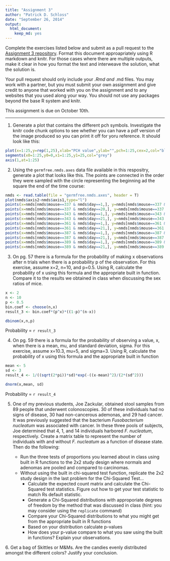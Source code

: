 ```yaml
---
title: "Assignment 3"
author: "Patrick D. Schloss"
date: "September 26, 2014"
output:
  html_document:
    keep_md: yes
---
```


Complete the exercises listed below and submit as a pull request to the [Assignment 3 repository](http://www.github.com/microbialinformatics/assignment03).  Format this document approapriately using R markdown and knitr. For those cases where there are multiple outputs, make it clear in how you format the text and interweave the solution, what the solution is.

Your pull request should only include your *.Rmd and *.md files. You may work with a partner, but you must submit your own assignment and give credit to anyone that worked with you on the assignment and to any websites that you used along your way. You should not use any packages beyond the base R system and knitr.

This assignment is due on October 10th.

------

1.  Generate a plot that contains the different pch symbols. Investigate the knitr code chunk options to see whether you can have a pdf version of the image produced so you can print it off for yoru reference. It should look like this:

   
```r
plot(x=1:25,y=rep(1,25),xlab="PCH value",ylab="",pch=1:25,cex=2,col="black",type="p", main="PCH Symbols",axes=F)
segments(x0=1:25,y0=0,x1=1:25,y1=25,col="grey")
axis(1,at=1:25)

```


2.  Using the `germfree.nmds.axes` data file available in this respositry, generate a plot that looks like this. The points are connected in the order they were sampled with the circle representing the beginning ad the square the end of the time course:

    
```r
nmds <- read.table(file = "germfree.nmds.axes", header = T)
plot(nmds$axis2~nmds$axis1,type="l")
points(x=nmds[nmds$mouse==337 & nmds$day==1,], y=nmds[nmds$mouse==337 & nmds$day==1,], pch=16, col="black")
points(x=nmds[nmds$mouse==337 & nmds$day==20,], y=nmds[nmds$mouse==337 & nmds$day==20,], pch=15, col="black")
points(x=nmds[nmds$mouse==343 & nmds$day==1,], y=nmds[nmds$mouse==343 & nmds$day==1,], pch=16, col="blue")
points(x=nmds[nmds$mouse==343 & nmds$day==21,], y=nmds[nmds$mouse==343 & nmds$day==21,], pch=15, col="blue")
points(x=nmds[nmds$mouse==361 & nmds$day==1,], y=nmds[nmds$mouse==361 & nmds$day==1,], pch=16, col="red")
points(x=nmds[nmds$mouse==361 & nmds$day==21,], y=nmds[nmds$mouse==361 & nmds$day==21,], pch=15, col="red")
points(x=nmds[nmds$mouse==387 & nmds$day==1,], y=nmds[nmds$mouse==387 & nmds$day==1,], pch=16, col="green")
points(x=nmds[nmds$mouse==387 & nmds$day==21,], y=nmds[nmds$mouse==387 & nmds$day==21,], pch=15, col="green")
points(x=nmds[nmds$mouse==389 & nmds$day==1,], y=nmds[nmds$mouse==389 & nmds$day==1,], pch=16, col="brown")
points(x=nmds[nmds$mouse==389 & nmds$day==21,], y=nmds[nmds$mouse==389 & nmds$day==21,], pch=15, col="brown")

```


3.  On pg. 57 there is a formula for the probability of making x observations after n trials when there is a probability p of the observation.  For this exercise, assume x=2, n=10, and p=0.5.  Using R, calculate the probability of x using this formula and the appropriate built in function. Compare it to the results we obtained in class when discussing the sex ratios of mice.

```r
x <- 2
n <- 10
p <- 0.5
bin.coef <- choose(n,x)
result_3 <- bin.coef*(p^x)*((1-p)^(n-x))

dbinom(x,n,p)

```
Probability = `r result_3` 

4.  On pg. 59 there is a formula for the probability of observing a value, x, when there is a mean, mu, and standard deviation, sigma.  For this exercise, assume x=10.3, mu=5, and sigma=3.  Using R, calculate the probability of x using this formula and the appropriate built in function
```r
mean <- 5
sd <- 3
result_4 <- 1/((sqrt(2*pi))*sd)*exp(-((x-mean)^2)/(2*(sd^2)))

dnorm(x,mean, sd)

```
Probability = `r result_4` 



5.  One of my previous students, Joe Zackular, obtained stool samples from 89 people that underwent colonoscopies.  30 of these individuals had no signs of disease, 30 had non-cancerous ademonas, and 29 had cancer.  It was previously suggested that the bacterium *Fusobacterium nucleatum* was associated with cancer.  In these three pools of subjects, Joe determined that 4, 1, and 14 individuals harbored *F. nucleatum*, respectively. Create a matrix table to represent the number of individuals with and without _F. nucleatum_ as a function of disease state.  Then do the following:

    * Run the three tests of proportions you learned about in class using built in R  functions to the 2x2 study design where normals and adenomas are pooled and compared to carcinomas.
    * Without using the built in chi-squared test function, replicate the 2x2 study design in the last problem for the Chi-Squared Test...
      * Calculate the expected count matrix and calculate the Chi-Squared test statistics. Figure out how to get your test statistic to match Rs default statistic.
      *	Generate a Chi-Squared distributions with approporiate degrees of freedom by the method that was discussed in class (hint: you may consider using the `replicate` command)
      * Compare your Chi-Squared distributions to what you might get from the appropriate built in R functions
      * Based on your distribution calculate p-values
      * How does your p-value compare to what you saw using the built in functions? Explain your observations.


6\.  Get a bag of Skittles or M&Ms.  Are the candies evenly distributed amongst the different colors?  Justify your conclusion.

